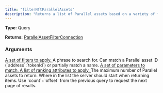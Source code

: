 ```yaml
---
title: "filterNftParallelAssets"
description: "Returns a list of Parallel assets based on a variety of filters."
---
```


**Type:** Query

**Returns:** [ParallelAssetFilterConnection](/api-reference/types/parallelassetfilterconnection)

### Arguments

<a href="/api-reference/types/parallelassetfilters">
  <ResponseField name="filters" type="ParallelAssetFilters">
    A set of filters to apply.
  </ResponseField>
</a>

<ResponseField name="phrase" type="String">
  A phrase to search for. Can match a Parallel asset ID (`address`:`tokenId`) or partially match a name.
</ResponseField>

<a href="/api-reference/types/parallelassetmatchers">
  <ResponseField name="match" type="ParallelAssetMatchers">
    A set of parameters to match.
  </ResponseField>
</a>

<a href="/api-reference/types/parallelassetranking">
  <ResponseField name="rankings" type="[ParallelAssetRanking]">
    A list of ranking attributes to apply.
  </ResponseField>
</a>

<ResponseField name="limit" type="Int">
  The maximum number of Parallel assets to return.
</ResponseField>

<ResponseField name="offset" type="Int">
  Where in the list the server should start when returning items. Use `count`+`offset` from the previous query to request the next page of results.
</ResponseField>

